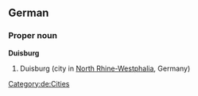 {{wikipedia}}
{{wikipedia|lang=de}}
==German==
===Proper noun===
'''Duisburg'''
# Duisburg (city in [[North Rhine-Westphalia]], Germany)
[[Category:de:Cities]]